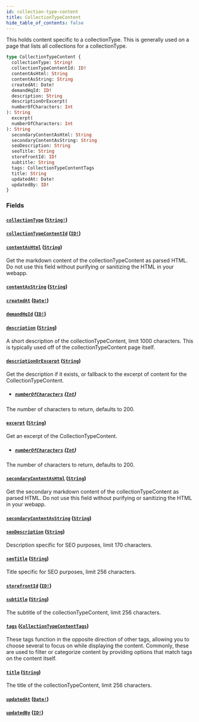 ```yaml
---
id: collection-type-content
title: CollectionTypeContent
hide_table_of_contents: false
---
```



This holds content specific to a collectionType. This is generally used on a
page that lists all collections for a collectionType.

```graphql
type CollectionTypeContent {
  collectionType: String!
  collectionTypeContentId: ID!
  contentAsHtml: String
  contentAsString: String
  createdAt: Date!
  demandHqId: ID!
  description: String
  descriptionOrExcerpt(
  numberOfCharacters: Int
): String
  excerpt(
  numberOfCharacters: Int
): String
  secondaryContentAsHtml: String
  secondaryContentAsString: String
  seoDescription: String
  seoTitle: String
  storefrontId: ID!
  subtitle: String
  tags: CollectionTypeContentTags
  title: String
  updatedAt: Date!
  updatedBy: ID!
}
```


### Fields

#### [`collectionType`](#) ([`String!`](/developers/demandhq-apis/demand-api/graphql/reference/scalars/string))




#### [`collectionTypeContentId`](#) ([`ID!`](/developers/demandhq-apis/demand-api/graphql/reference/scalars/id))




#### [`contentAsHtml`](#) ([`String`](/developers/demandhq-apis/demand-api/graphql/reference/scalars/string))

Get the markdown content of the collectionTypeContent as parsed HTML. Do not
use this field without purifying or sanitizing the HTML in your webapp.


#### [`contentAsString`](#) ([`String`](/developers/demandhq-apis/demand-api/graphql/reference/scalars/string))




#### [`createdAt`](#) ([`Date!`](/developers/demandhq-apis/demand-api/graphql/reference/scalars/date))




#### [`demandHqId`](#) ([`ID!`](/developers/demandhq-apis/demand-api/graphql/reference/scalars/id))




#### [`description`](#) ([`String`](/developers/demandhq-apis/demand-api/graphql/reference/scalars/string))

A short description of the collectionTypeContent, limit 1000 characters. This
is typically used off of the collectionTypeContent page itself.


#### [`descriptionOrExcerpt`](#) ([`String`](/developers/demandhq-apis/demand-api/graphql/reference/scalars/string))

Get the description if it exists, or fallback to the excerpt of content for the CollectionTypeContent.
- ##### [`numberOfCharacters`](#) ([`Int`](/developers/demandhq-apis/demand-api/graphql/reference/scalars/int))

The number of characters to return, defaults to 200.


#### [`excerpt`](#) ([`String`](/developers/demandhq-apis/demand-api/graphql/reference/scalars/string))

Get an excerpt of the CollectionTypeContent.
- ##### [`numberOfCharacters`](#) ([`Int`](/developers/demandhq-apis/demand-api/graphql/reference/scalars/int))

The number of characters to return, defaults to 200.


#### [`secondaryContentAsHtml`](#) ([`String`](/developers/demandhq-apis/demand-api/graphql/reference/scalars/string))

Get the secondary markdown content of the collectionTypeContent as parsed
HTML. Do not use this field without purifying or sanitizing the HTML in your webapp.


#### [`secondaryContentAsString`](#) ([`String`](/developers/demandhq-apis/demand-api/graphql/reference/scalars/string))




#### [`seoDescription`](#) ([`String`](/developers/demandhq-apis/demand-api/graphql/reference/scalars/string))

Description specific for SEO purposes, limit 170 characters.


#### [`seoTitle`](#) ([`String`](/developers/demandhq-apis/demand-api/graphql/reference/scalars/string))

Title specific for SEO purposes, limit 256 characters.


#### [`storefrontId`](#) ([`ID!`](/developers/demandhq-apis/demand-api/graphql/reference/scalars/id))




#### [`subtitle`](#) ([`String`](/developers/demandhq-apis/demand-api/graphql/reference/scalars/string))

The subtitle of the collectionTypeContent, limit 256 characters.


#### [`tags`](#) ([`CollectionTypeContentTags`](/developers/demandhq-apis/demand-api/graphql/reference/objects/collection-type-content-tags))

These tags function in the opposite direction of other tags, allowing you to
choose several to focus on while displaying the content.
Commonly, these are used to filter or categorize content by providing options that match tags on the content itself.


#### [`title`](#) ([`String`](/developers/demandhq-apis/demand-api/graphql/reference/scalars/string))

The title of the collectionTypeContent, limit 256 characters.


#### [`updatedAt`](#) ([`Date!`](/developers/demandhq-apis/demand-api/graphql/reference/scalars/date))




#### [`updatedBy`](#) ([`ID!`](/developers/demandhq-apis/demand-api/graphql/reference/scalars/id))






